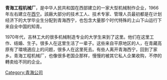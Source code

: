 {{multiple issues|
{{copyedit|time=2014-11-26T06:04:00+00:00}}
{{review|time=2014-11-26T06:04:00+00:00}}
{{unreferenced|time=2014-11-26T06:04:00+00:00}}
}}
'''青海工程机械厂'''，是中华人民共和国在西部建立的一家大型机械制作企业，1966年左右建立在[[西宁|西宁]]。該廠大部分的技术工人、技术专家、管理人员最初都是在计划经济下的大学毕业生分配到青海西宁，也包含大量那个时代特殊的上山下山运行下来自全中国的知青。

1970年代，吉林工大的很多机械制造专业的大学生来到了这里。他们在这里工作、结婚、生子。很多人在这里生活了一辈子。这些来自平原地区的人，在青藏高原有了環境適应上的问题，很多人在这里死去。有些人离开青海西宁，回到了家乡。青海工程机械厂，也像很多老国企那样，慢慢的被其它私人企業收购，不停的轉卖给不同的企业。

[[Category:青海公司|Category:青海公司]]